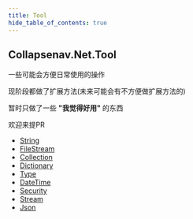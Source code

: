 ```yaml
---
title: Tool
hide_table_of_contents: true
---
```

## Collapsenav.Net.Tool

一些可能会方便日常使用的操作

现阶段都做了扩展方法(未来可能会有不方便做扩展方法的)

暂时只做了一些 **"我觉得好用"** 的东西

欢迎来提PR

* [String](./string.mdx)
* [FileStream](./FileStream.mdx)
* [Collection](./Collection.mdx)
* [Dictionary](./Dictionary.mdx)
* [Type](./Type.mdx)
* [DateTime](./DateTime.mdx)
* [Security](./Security.mdx)
* [Stream](./Stream.mdx)
* [Json](./Json.mdx)

